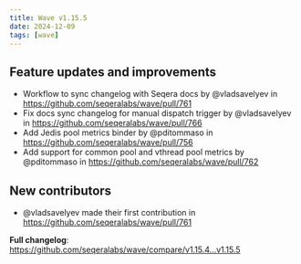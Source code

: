 ```yaml
---
title: Wave v1.15.5
date: 2024-12-09
tags: [wave]
---
```


## Feature updates and improvements

- Workflow to sync changelog with Seqera docs by @vladsavelyev in https://github.com/seqeralabs/wave/pull/761
- Fix docs sync changelog for manual dispatch trigger by @vladsavelyev in https://github.com/seqeralabs/wave/pull/766
- Add Jedis pool metrics binder by @pditommaso in https://github.com/seqeralabs/wave/pull/756
- Add support for common pool and vthread pool metrics by @pditommaso in https://github.com/seqeralabs/wave/pull/762

## New contributors

- @vladsavelyev made their first contribution in https://github.com/seqeralabs/wave/pull/761

**Full changelog**: https://github.com/seqeralabs/wave/compare/v1.15.4...v1.15.5
